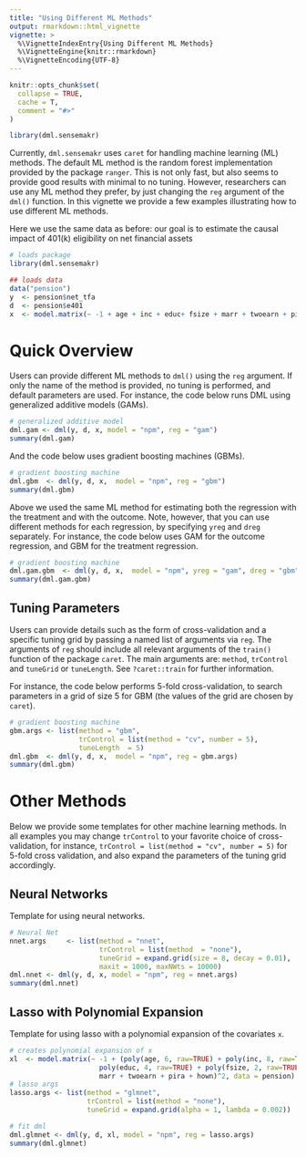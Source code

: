 ```yaml
---
title: "Using Different ML Methods"
output: rmarkdown::html_vignette
vignette: >
  %\VignetteIndexEntry{Using Different ML Methods}
  %\VignetteEngine{knitr::rmarkdown}
  %\VignetteEncoding{UTF-8}
---
```


```r
knitr::opts_chunk$set(
  collapse = TRUE,
  cache = T,
  comment = "#>"
)
```

```r
library(dml.sensemakr)
```

Currently, `dml.sensemakr` uses `caret` for handling machine learning (ML) methods. The default ML method is the random forest implementation provided by the package `ranger`. This is not only fast, but also seems to provide good results with minimal to no tuning. However, researchers can use any ML method they prefer, by just changing the `reg` argument of the `dml()` function.  In this vignette we provide a few examples illustrating how to use different ML methods. 

Here we use the same data as before: our goal is to estimate the causal impact of 401(k) eligibility on net financial assets

```r
# loads package
library(dml.sensemakr)

## loads data
data("pension")
y  <- pension$net_tfa
d  <- pension$e401
x  <- model.matrix(~ -1 + age + inc + educ+ fsize + marr + twoearn + pira + hown, data = pension)
```

# Quick Overview 

Users can provide different ML methods to `dml()` using the `reg` argument. If only the name of the method is provided, no tuning is performed, and default parameters are used. For instance, the code below runs DML using generalized additive models (GAMs).

```r
# generalized additive model
dml.gam <- dml(y, d, x, model = "npm", reg = "gam")
summary(dml.gam)
```

And the code below uses gradient boosting machines (GBMs).

```r
# gradient boosting machine
dml.gbm  <- dml(y, d, x,  model = "npm", reg = "gbm")
summary(dml.gbm)
```

Above we used the same ML method for estimating both the regression with the treatment and with the outcome. Note, however, that you can use different methods for each regression, by specifying `yreg` and `dreg` separately. For instance, the code below uses GAM for the outcome regression, and GBM for the treatment regression.

```r
# gradient boosting machine
dml.gam.gbm  <- dml(y, d, x,  model = "npm", yreg = "gam", dreg = "gbm")
summary(dml.gam.gbm)
```

## Tuning Parameters

Users can provide details such as the form of cross-validation and a specific tuning grid by passing a named list of arguments via `reg`. The arguments of `reg` should include all relevant arguments of the `train()` function of the package `caret`. The main arguments are: `method`, `trControl` and `tuneGrid` or `tuneLength`. See `?caret::train` for further information. 

For instance, the code below performs 5-fold cross-validation, to search parameters in a grid of size 5 for GBM (the values of the grid are chosen by `caret`).

```r
# gradient boosting machine
gbm.args <- list(method = "gbm", 
                 trControl = list(method = "cv", number = 5),
                 tuneLength  = 5)
dml.gbm  <- dml(y, d, x,  model = "npm", reg = gbm.args)
summary(dml.gbm)
```

# Other Methods

Below we provide some templates for other machine learning methods. In all examples you may change `trControl` to your favorite choice of cross-validation, for instance, `trControl = list(method = "cv", number = 5)` for 5-fold cross validation, and also expand the parameters of the tuning grid accordingly.

## Neural Networks

Template for using neural networks. 

```r
# Neural Net
nnet.args     <- list(method = "nnet", 
                      trControl = list(method  = "none"), 
                      tuneGrid = expand.grid(size = 8, decay = 0.01), 
                      maxit = 1000, maxNWts = 10000)
dml.nnet <- dml(y, d, x, model = "npm", reg = nnet.args)
summary(dml.nnet)
```
## Lasso with Polynomial Expansion

Template for using lasso with a polynomial expansion of the covariates `x`.

<!-- We suggest using `rlasso`, which is not only fast but also has rigorous guarantees. -->

<!-- ```{r} -->
<!-- # creates polynomial expansion of x -->
<!-- xl  <- model.matrix(~ -1 + (poly(age, 6, raw=TRUE) + poly(inc, 8, raw=TRUE) + -->
<!--                       poly(educ, 4, raw=TRUE) + poly(fsize, 2, raw=TRUE) + -->
<!--                       marr + twoearn + pira + hown)^2, data = pension) -->

<!-- # fit dml -->
<!-- dml.rlasso <- dml(y, d, xl, model = "plm", reg = "rlasso") -->
<!-- summary(dml.rlasso) -->
<!-- ``` -->

<!-- You can also use regular lasso with cross-validation: -->

```r
# creates polynomial expansion of x
xl  <- model.matrix(~ -1 + (poly(age, 6, raw=TRUE) + poly(inc, 8, raw=TRUE) +
                      poly(educ, 4, raw=TRUE) + poly(fsize, 2, raw=TRUE) +
                      marr + twoearn + pira + hown)^2, data = pension)
# lasso args
lasso.args <- list(method = "glmnet",
                   trControl = list(method = "none"),
                   tuneGrid = expand.grid(alpha = 1, lambda = 0.002))

# fit dml
dml.glmnet <- dml(y, d, xl, model = "npm", reg = lasso.args)
summary(dml.glmnet)
```

